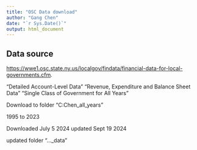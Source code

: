 ```yaml
---
title: "OSC Data download"
author: "Gang Chen"
date: "`r Sys.Date()`"
output: html_document
---
```



## Data source

 <https://wwe1.osc.state.ny.us/localgov/findata/financial-data-for-local-governments.cfm>.

"Detailed Account-Level Data"
"Revenue, Expenditure and Balance Sheet Data"
"Single Class of Government for All Years"

Download to folder "C:\Gang Chen\data\schooldistrict_all_years"

1995 to 2023

Downloaded July 5 2024
updated Sept 19 2024

updated folder "...\osc_data"

